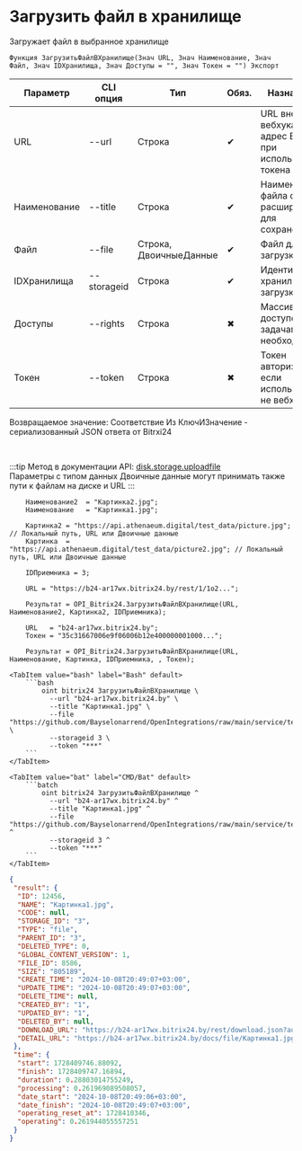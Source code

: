 ﻿---
sidebar_position: 1
---


# Загрузить файл в хранилище
 Загружает файл в выбранное хранилище



`Функция ЗагрузитьФайлВХранилище(Знач URL, Знач Наименование, Знач Файл, Знач IDХранилища, Знач Доступы = "", Знач Токен = "") Экспорт`

  | Параметр | CLI опция | Тип | Обяз. | Назначение |
  |-|-|-|-|-|
  | URL | --url | Строка | &#x2714; | URL внешнего вебхука или адрес Bitrix24 при использовании токена |
  | Наименование | --title | Строка | &#x2714; | Наименование файла с расширением для сохранения |
  | Файл | --file | Строка, ДвоичныеДанные | &#x2714; | Файл для загрузки |
  | IDХранилища | --storageid | Строка | &#x2714; | Идентификатор хранилища для загрузки |
  | Доступы | --rights | Строка | &#x2716; | Массив доступов по задачам, если необходимо |
  | Токен | --token | Строка | &#x2716; | Токен авторизации, если используется не вебхук |

  
  Возвращаемое значение:   Соответствие Из КлючИЗначение - сериализованный JSON ответа от Bitrxi24

<br/>

:::tip
Метод в документации API: [disk.storage.uploadfile](https://dev.1c-bitrix.ru/rest_help/disk/storage/disk_storage_uploadfile.php)<br/>
Параметры с типом данных Двоичные данные могут принимать также пути к файлам на диске и URL
:::
<br/>


```bsl title="Пример использования для 1С:Предприятие/OneScript"
    Наименование2  = "Картинка2.jpg";
    Наименование   = "Картинка1.jpg";

    Картинка2 = "https://api.athenaeum.digital/test_data/picture.jpg";  // Локальный путь, URL или Двоичные данные
    Картинка  = "https://api.athenaeum.digital/test_data/picture2.jpg"; // Локальный путь, URL или Двоичные данные

    IDПриемника = 3;

    URL = "https://b24-ar17wx.bitrix24.by/rest/1/1o2...";

    Результат = OPI_Bitrix24.ЗагрузитьФайлВХранилище(URL, Наименование2, Картинка2, IDПриемника);

    URL   = "b24-ar17wx.bitrix24.by";
    Токен = "35c31667006e9f06006b12e400000001000...";

    Результат = OPI_Bitrix24.ЗагрузитьФайлВХранилище(URL, Наименование, Картинка, IDПриемника, , Токен);
```
    

 <Tabs>
  
    <TabItem value="bash" label="Bash" default>
        ```bash
            oint bitrix24 ЗагрузитьФайлВХранилище \
              --url "b24-ar17wx.bitrix24.by" \
              --title "Картинка1.jpg" \
              --file "https://github.com/Bayselonarrend/OpenIntegrations/raw/main/service/test_data/picture2.jpg" \
              --storageid 3 \
              --token "***"
        ```
    </TabItem>
  
    <TabItem value="bat" label="CMD/Bat" default>
        ```batch
            oint bitrix24 ЗагрузитьФайлВХранилище ^
              --url "b24-ar17wx.bitrix24.by" ^
              --title "Картинка1.jpg" ^
              --file "https://github.com/Bayselonarrend/OpenIntegrations/raw/main/service/test_data/picture2.jpg" ^
              --storageid 3 ^
              --token "***"
        ```
    </TabItem>
</Tabs>


```json title="Результат"
{
 "result": {
  "ID": 12456,
  "NAME": "Картинка1.jpg",
  "CODE": null,
  "STORAGE_ID": "3",
  "TYPE": "file",
  "PARENT_ID": "3",
  "DELETED_TYPE": 0,
  "GLOBAL_CONTENT_VERSION": 1,
  "FILE_ID": 8586,
  "SIZE": "805189",
  "CREATE_TIME": "2024-10-08T20:49:07+03:00",
  "UPDATE_TIME": "2024-10-08T20:49:07+03:00",
  "DELETE_TIME": null,
  "CREATED_BY": "1",
  "UPDATED_BY": "1",
  "DELETED_BY": null,
  "DOWNLOAD_URL": "https://b24-ar17wx.bitrix24.by/rest/download.json?auth=717e0567006e9f06006b12e400000001000007c2ebc8f80264531d4fc09a27052a7fe2&token=disk%7CaWQ9MTI0NTYmXz05NEdaNjZpM041T1Z4dm1SeFhVQlI3OHhnR1RMR3ozSg%3D%3D%7CImRvd25sb2FkfGRpc2t8YVdROU1USTBOVFltWHowNU5FZGFOalpwTTA0MVQxWjRkbTFTZUZoVlFsSTNPSGhuUjFSTVIzb3pTZz09fDcxN2UwNTY3MDA2ZTlmMDYwMDZiMTJlNDAwMDAwMDAxMDAwMDA3YzJlYmM4ZjgwMjY0NTMxZDRmYzA5YTI3MDUyYTdmZTIi.s9pkpIJ48k8rPBfOQIES3q9ZfxktRUc3q4wy3eIxBxE%3D",
  "DETAIL_URL": "https://b24-ar17wx.bitrix24.by/docs/file/Картинка1.jpg"
 },
 "time": {
  "start": 1728409746.88092,
  "finish": 1728409747.16894,
  "duration": 0.28803014755249,
  "processing": 0.261969089508057,
  "date_start": "2024-10-08T20:49:06+03:00",
  "date_finish": "2024-10-08T20:49:07+03:00",
  "operating_reset_at": 1728410346,
  "operating": 0.261944055557251
 }
}
```
